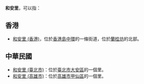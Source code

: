{{Distinguish|安和里}} 
'''和安里'''，可以指：

==香港==
* [[和安里_(香港)|和安里 (香港)]]，位於[[香港島|香港島]][[中環|中環]]的一條街道，位於[[蘭桂坊|蘭桂坊]]的北部。

==中華民國==
* [[和安里_(臺北市)|和安里 (臺北市)]]：位於[[臺北市|臺北市]][[大安區_(臺北市)|大安區]]的一個里。
* [[和安里_(高雄市)|和安里 (高雄市)]]：位於[[高雄市|高雄市]][[甲仙區|甲仙區]]的一個里。

{{消歧義|cat=三字臺灣里名消歧義}}